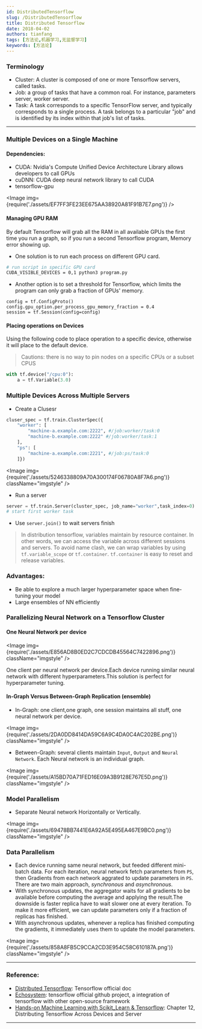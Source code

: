 ```yaml
---
id: DistributedTensorflow
slug: /DistributedTensorflow
title: Distributed Tensorflow
date: 2018-04-02
authors: tianfang
tags: [方法论,机器学习,无监督学习]
keywords: [方法论]
---
```



### Terminology
* Cluster: A cluster is composed of one or more Tensorflow servers, called tasks.
* Job: a group of tasks that have a common roal. For instance, parameters server, worker server.
* Task: A task corresponds to a specific TensorFlow server, and typically corresponds to a single process. A task belongs to a particular "job" and is identified by its index within that job's list of tasks.

___


### Multiple Devices on a Single Machine
#### Dependencies:
* CUDA: Nvidia's Compute Unified Device Architecture Library allows developers to call GPUs
* cuDNN: CUDA deep neural network library to call CUDA
* tensorflow-gpu


<Image img={require('./assets/EF7FF3FE23EE675AA38920A81F91B7E7.png')} />

#### Managing GPU RAM
By default Tensorflow will grab all the RAM in all available GPUs the first time you run a graph, so if you run a second Tensorflow program, Memory error showing up.

* One solution is to run each process  on different GPU card.

``` sh
# run script in specific GPU card
CUDA_VISIBLE_DEVICES = 0,1 python3 program.py
```
* Another option is to set a threshold for Tensorflow, which limits the program can only grab a fraction of GPUs' memory.

``` python3
config = tf.ConfigProto()
config.gpu_option.per_process_gpu_memory_fraction = 0.4
session = tf.Session(config=config)
```
#### Placing operations on Devices

Using the following code to place operation to a specific device, otherwise it will place to the default device.
> Cautions: there is no way to pin nodes on a specific CPUs or a subset CPUS

``` python
with tf.device("/cpu:0"):
    a = tf.Variable(3.0)
```

### Multiple Devices Across Multiple Servers
* Create a Clusesr

``` python
cluser_spec = tf.train.ClusterSpec({
    "worker": [
        "machine-a.example.com:2222", #/job:worker/task:0
        "machine-b.example.com:2222" #/job:worker/task:1
    ],
    "ps": [
        "machine-a.example.com:2221", #/job:ps/task:0
    ]})
```

<Image img={require('./assets/5246338809A70A300174F06780A8F7A6.png')}  className="imgstyle" />


* Run a server


``` python
server = tf.train.Server(cluster_spec, job_name="worker",task_index=0)
# start first worker task
```

* Use `server.join()` to wait servers finish

> In distribution tensorflow, variables maintain by resource container. In other words, we can access the variable across different sessions and servers. To avoid name clash, we can wrap variables by using `tf.variable_scope` or `tf.container`. `tf.container` is easy to reset and release variables.
### Advantages:
* Be able to explore a much larger hyperparameter space when fine-tuning your model
* Large ensembles of NN efficiently

### Parallelizing Neural Network on a  Tensorflow Cluster
#### One Neural Network per device


<Image img={require('./assets/E856AD8B0ED2C7CDCDB45564C7422896.png')}  className="imgstyle" />

One client per neural network per device.Each device running similar neural network with different hyperparameters.This solution is perfect for hyperparameter tuning.

#### In-Graph Versus Between-Graph Replication (ensemble)
* In-Graph: one client,one graph, one session maintains all stuff, one neural network per device.




<Image img={require('./assets/2DA0DD8414DA59C6A9C4DA0C4AC202BE.png')}  className="imgstyle" />

* Between-Graph: several clients maintain `Input`, `Output` and `Neural Network`. Each Neural network is an individual graph.


<Image img={require('./assets/A15BD70A71FED16E09A3B9128E767E5D.png')}  className="imgstyle" />


### Model Parallelism
* Separate Neural network Horizontally or Vertically.


<Image img={require('./assets/69478BB7441E6A92A5E495EA467E9BC0.png')}  className="imgstyle" />


### Data Parallelism
* Each device running same neural network, but feeded different mini-batch data. For each iteration, neural network fetch parameters from `PS`, then Gradients from each network aggrated to update parameters in `PS`. There are two main approach, *synchronous* and *asynchronous*. 
* With synchronous updates, the aggregator waits for all gradients to be available before computing the average and applying the result.The downside is faster replica have to wait slower one at every iteration. To make it more efficient, we can update parameters only if a fraction of replicas has finished.
* With asynchronous updates, whenever a replica has finished computing the gradients, it immediately uses them to update the model parameters. 


<Image img={require('./assets/858A8FB5C9CCA2CD3E954C58C610187A.png')}  className="imgstyle" />


---
### Reference:
* [Distributed Tensorflow](https://www.tensorflow.org/deploy/distributed): Tensorflow official doc
* [Echosystem](https://github.com/tensorflow/ecosystem): tensorflow official github project, a integration of tensorflow with other open-source framework
* [Hands-on Machine Learning with Scikit_Learn & Tensorflow](https://g.co/kgs/dHRoaa): Chapter 12, Distributing Tensorflow Across Devices and Server

---